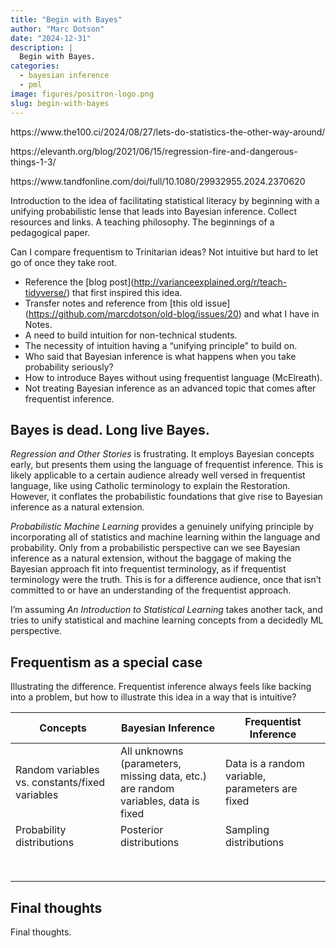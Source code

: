 ```yaml
---
title: "Begin with Bayes"
author: "Marc Dotson"
date: "2024-12-31"
description: |
  Begin with Bayes.
categories:
  - bayesian inference
  - pml
image: figures/positron-logo.png
slug: begin-with-bayes
---
```


https://www.the100.ci/2024/08/27/lets-do-statistics-the-other-way-around/

https://elevanth.org/blog/2021/06/15/regression-fire-and-dangerous-things-1-3/

https://www.tandfonline.com/doi/full/10.1080/29932955.2024.2370620

Introduction to the idea of facilitating statistical literacy by beginning with a unifying probabilistic lense that leads into Bayesian inference. Collect resources and links. A teaching philosophy. The beginnings of a pedagogical paper.

Can I compare frequentism to Trinitarian ideas? Not intuitive but hard to let go of once they take root.

-   Reference the \[blog post\](<http://varianceexplained.org/r/teach-tidyverse/>) that first inspired this idea.
-   Transfer notes and reference from \[this old issue\](<https://github.com/marcdotson/old-blog/issues/20>) and what I have in Notes.
-   A need to build intuition for non-technical students.
-   The necessity of intuition having a "unifying principle" to build on.
-   Who said that Bayesian inference is what happens when you take probability seriously?
-   How to introduce Bayes without using frequentist language (McElreath).
-   Not treating Bayesian inference as an advanced topic that comes after frequentist inference.

## Bayes is dead. Long live Bayes.

*Regression and Other Stories* is frustrating. It employs Bayesian concepts early, but presents them using the language of frequentist inference. This is likely applicable to a certain audience already well versed in frequentist language, like using Catholic terminology to explain the Restoration. However, it conflates the probabilistic foundations that give rise to Bayesian inference as a natural extension.

*Probabilistic Machine Learning* provides a genuinely unifying principle by incorporating all of statistics and machine learning within the language and probability. Only from a probabilistic perspective can we see Bayesian inference as a natural extension, without the baggage of making the Bayesian approach fit into frequentist terminology, as if frequentist terminology were the truth. This is for a difference audience, once that isn't committed to or have an understanding of the frequentist approach.

I'm assuming *An Introduction to Statistical Learning* takes another tack, and tries to unify statistical and machine learning concepts from a decidedly ML perspective.

## Frequentism as a special case

Illustrating the difference. Frequentist inference always feels like backing into a problem, but how to illustrate this idea in a way that is intuitive?

| Concepts | Bayesian Inference | Frequentist Inference |
|------------------------|------------------------|------------------------|
| Random variables vs. constants/fixed variables | All unknowns (parameters, missing data, etc.) are random variables, data is fixed | Data is a random variable, parameters are fixed |
| Probability distributions | Posterior distributions | Sampling distributions |
|  |  |  |
|  |  |  |
|  |  |  |
|  |  |  |
|  |  |  |
|  |  |  |
|  |  |  |
|  |  |  |

## Final thoughts

Final thoughts.